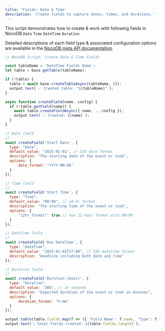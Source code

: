 ```yaml
---
title: 'Fields: Date & Time'
description: 'Create fields to capture dates, times, and durations.'
---
```


This script demonstrates how to create & work with following fields in NocoDB
`Date` `Time` `DateTime` `Duration`

Detailed descriptions of each field type & associated configuration options are available in the [NocoDB meta API documentation](https://nocodb.com/apis/v3/meta#tag/Fields).

```javascript
// NocoDB Script: Create Date & Time Fields

const tableName = 'DateTime Fields Demo';
let table = base.getTable(tableName);

if (!table) {
  table = await base.createTableAsync(tableName, []);
  output.text(`✅ Created table: "${tableName}"`);
}

async function createField(name, config) {
  if (!table.getField(name)) {
    await table.createFieldAsync({ name, ...config });
    output.text(`✅ Created: ${name}`);
  }
}

// Date field
//
await createField('Start Date', {
  type: "Date",
  default_value: "2025-01-01", // ISO date format
  description: "The starting date of the event or task",
  options: {
      date_format: "YYYY-MM-DD"
  }
});

// Time field
//
await createField('Start Time', {
  type: "Time",
  default_value: "09:00", // 24-hr format
  description: "The starting time of the event or task",
  options: {
      "12hr_format": true // Use 12-hour format with AM/PM
  }
});

// DateTime field
//
await createField('Due DateTime', {
  type: "DateTime",
  default_value: "2025-01-01T17:00", // ISO datetime format
  description: "Deadline including both date and time"
});

// Duration field
//
await createField('Duration (mins)', {
  type: "Duration",
  default_value: "300", // in seconds
  description: "Expected duration of the event or task in minutes",
  options: {
      duration_format: "h:mm"
  }
});

output.table(table.fields.map(f => ({ 'Field Name': f.name, 'Type': f.type })));
output.text(`ℹ️ Total fields created: ${table.fields.length}`);

```